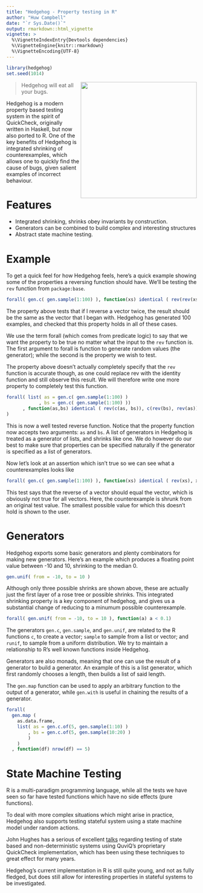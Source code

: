```yaml
---
title: "Hedgehog - Property testing in R"
author: "Huw Campbell"
date: "`r Sys.Date()`"
output: rmarkdown::html_vignette
vignette: >
  %\VignetteIndexEntry{Devtools dependencies}
  %\VignetteEngine{knitr::rmarkdown}
  %\VignetteEncoding{UTF-8}
---
```


```r
library(hedgehog)
set.seed(1014)
```

<img src="https://github.com/hedgehogqa/haskell-hedgehog/raw/master/img/hedgehog-logo.png" width="307" align="right"/>

> Hedgehog will eat all your bugs.

Hedgehog is a modern property based testing system in the spirit of
QuickCheck, originally written in Haskell, but now also ported to R.
One of the key benefits of Hedgehog is integrated shrinking of
counterexamples, which allows one to quickly find the cause of bugs,
given salient examples of incorrect behaviour.

Features
========

- Integrated shrinking, shrinks obey invariants by construction.
- Generators can be combined to build complex and interesting
  structures
- Abstract state machine testing.

Example
=======

To get a quick feel for how Hedgehog feels, here's a quick example
showing some of the properties a reversing function should have.
We'll be testing the `rev` function from `package:base`.

```r
forall( gen.c( gen.sample(1:100) ), function(xs) identical ( rev(rev(xs)), xs))
```

The property above tests that if I reverse a vector twice, the
result should be the same as the vector that I began with.
Hedgehog has generated 100 examples, and checked that this
property holds in all of these cases.

We use the term forall (which comes from predicate logic) to say
that we want the property to be true no matter what the input to
the `rev` function is. The first argument to forall is function
to generate random values (the generator); while the second is
the property we wish to test.

The property above doesn't actually completely specify that the
`rev` function is accurate though, as one could replace rev with
the identity function and still observe this result. We will therefore
write one more property to completely test this function.


```r
forall( list( as = gen.c( gen.sample(1:100) )
            , bs = gen.c( gen.sample(1:100) ))
      , function(as,bs) identical ( rev(c(as, bs)), c(rev(bs), rev(as)))
)
```

This is now a well tested reverse function. Notice that the property
function now accepts two arguments: `as` and `bs`. A list of
generators in Hedgehog is treated as a generator of lists, and
shrinks like one. We do however do our best to make sure that
properties can be specified naturally if the generator is specified
as a list of generators.

Now let's look at an assertion which isn't true so we can see what a
counterexamples looks like

```r
forall( gen.c( gen.sample(1:100) ), function(xs) identical ( rev(xs), xs))
```

This test says that the reverse of a vector should equal the vector,
which is obviously not true for all vectors. Here, the counterexample
is shrunk from an original test value. The smallest possible value
for which this doesn't hold is shown to the user.

Generators
==========

Hedgehog exports some basic generators and plenty combinators for
making new generators. Here's an example which produces a floating
point value between -10 and 10, shrinking to the median 0.

```r
gen.unif( from = -10, to = 10 )
```

Although only three possible shrinks are shown above, these are
actually just the first layer of a rose tree or possible shrinks.
This integrated shrinking property is a key component of hedgehog,
and gives us a substantial change of reducing to a minumum possible
counterexample.

```r
forall( gen.unif( from = -10, to = 10 ), function(a) a < 0.1)
```

The generators `gen.c`, `gen.sample`, and `gen.unif`, are related to
the R functions `c`, to create a vector; `sample` to sample from a
list or vector; and `runif`, to sample from a uniform distribution.
We try to maintain a relationship to R's well known functions inside
Hedgehog.

Generators are also monads, meaning that one can use the result of a
generator to build a generator. An example of this is a list generator,
which first randomly chooses a length, then builds a list of said
length.

The `gen.map` function can be used to apply an arbitrary function to
the output of a generator, while `gen.with` is useful in chaining the
results of a generator.

```r
forall(
  gen.map (
    as.data.frame,
    list( as = gen.c.of(5, gen.sample(1:10) )
        , bs = gen.c.of(5, gen.sample(10:20) )
        )
    )
  , function(df) nrow(df) == 5)
```

State Machine Testing
=====================

R is a multi-paradigm programming language, while all the tests we
have seen so far have tested functions which have no side effects
(pure functions).

To deal with more complex situations which might arise in practice,
Hedgehog also supports testing stateful system using a state machine
model under random actions.

John Hughes has a serious of excellent [talks][jh-dropbox] regarding
testing of state based and non-deterministic systems using QuviQ's
proprietary QuickCheck implementation, which has been using these
techniques to great effect for many years.

Hedgehog's current implementation in R is still quite young, and
not as fully fledged, but does still allow for interesting properties
in stateful systems to be investigated.

  [jh-dropbox]: https://www.youtube.com/watch?v=H18vxq-VsCk
